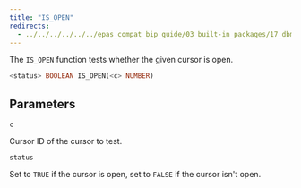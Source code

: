 ```yaml
---
title: "IS_OPEN"
redirects:
  - ../../../../../../epas_compat_bip_guide/03_built-in_packages/17_dbms_sql/15_is_open #generated for docs/epas/reorg-role-use-case-mode
---
```


The `IS_OPEN` function tests whether the given cursor is open.

```sql
<status> BOOLEAN IS_OPEN(<c> NUMBER)
```

## Parameters

`c`

 Cursor ID of the cursor to test.

`status`

 Set to `TRUE` if the cursor is open, set to `FALSE` if the cursor isn't open.
